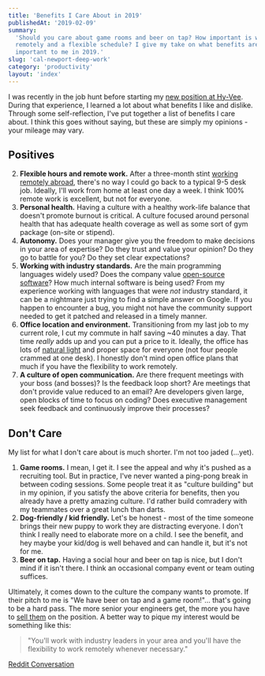 ```yaml
---
title: 'Benefits I Care About in 2019'
publishedAt: '2019-02-09'
summary:
  'Should you care about game rooms and beer on tap? How important is working
  remotely and a flexible schedule? I give my take on what benefits are
  important to me in 2019.'
slug: 'cal-newport-deep-work'
category: 'productivity'
layout: 'index'
---
```


I was recently in the job hunt before starting my
[new position at Hy-Vee](/blog/joining-hy-vee). During that experience, I
learned a lot about what benefits I like and dislike. Through some
self-reflection, I've put together a list of benefits I care about. I think this
goes without saying, but these are simply my opinions - your mileage may vary.

## Positives

2. **Flexible hours and remote work.** After a three-month stint
   [working remotely abroad](/blog/the-search-for-everything), there's no way I
   could go back to a typical 9-5 desk job. Ideally, I'll work from home at
   least one day a week. I think 100% remote work is excellent, but not for
   everyone.
3. **Personal health.** Having a culture with a healthy work-life balance that
   doesn't promote burnout is critical. A culture focused around personal health
   that has adequate health coverage as well as some sort of gym package
   (on-site or stipend).
4. **Autonomy.** Does your manager give you the freedom to make decisions in
   your area of expertise? Do they trust and value your opinion? Do they go to
   battle for you? Do they set clear expectations?
5. **Working with industry standards.** Are the main programming languages
   widely used? Does the company value
   [open-source software](/blog/why-i-create-open-source-software)? How much
   internal software is being used? From my experience working with languages
   that were _not_ industry standard, it can be a nightmare just trying to find
   a simple answer on Google. If you happen to encounter a bug, you might not
   have the community support needed to get it patched and released in a timely
   manner.
6. **Office location and environment.** Transitioning from my last job to my
   current role, I cut my commute in half saving ~40 minutes a day. That time
   _really_ adds up and you can put a price to it. Ideally, the office has lots
   of [natural light](https://hbr.org/2018/09/the-1-office-perk-natural-light)
   and proper space for everyone (not four people crammed at one desk). I
   honestly don't mind open office plans that much if you have the flexibility
   to work remotely.
7. **A culture of open communication.** Are there frequent meetings with your
   boss (and bosses)? Is the feedback loop short? Are meetings that don't
   provide value reduced to an email? Are developers given large, open blocks of
   time to focus on coding? Does executive management seek feedback and
   continuously improve their processes?

## Don't Care

My list for what I don't care about is much shorter. I'm not too jaded (...yet).

1. **Game rooms.** I mean, I get it. I see the appeal and why it's pushed as a
   recruiting tool. But in practice, I've never wanted a ping-pong break in
   between coding sessions. Some people treat it as "culture building" but in my
   opinion, if you satisfy the above criteria for benefits, then you already
   have a pretty amazing culture. I'd rather build comradery with my teammates
   over a great lunch than darts.
2. **Dog-friendly / kid friendly.** Let's be honest - most of the time someone
   brings their new puppy to work they are distracting everyone. I don't think I
   really need to elaborate more on a child. I see the benefit, and hey maybe
   your kid/dog is well behaved and can handle it, but it's not for me.
3. **Beer on tap.** Having a social hour and beer on tap is nice, but I don't
   mind if it isn't there. I think an occasional company event or team outing
   suffices.

Ultimately, it comes down to the culture the company wants to promote. If their
pitch to me is "We have beer on tap and a game room!"... that's going to be a
hard pass. The more senior your engineers get, the more you have to
[sell them](https://hiringengineersbook.com/post/trouble-hiring/) on the
position. A better way to pique my interest would be something like this:

> "You'll work with industry leaders in your area and you'll have the
> flexibility to work remotely whenever necessary."

[Reddit Conversation](https://www.reddit.com/r/cscareerquestions/comments/ap0h7h/what_benefits_do_you_actually_care_about_in_2019/)
